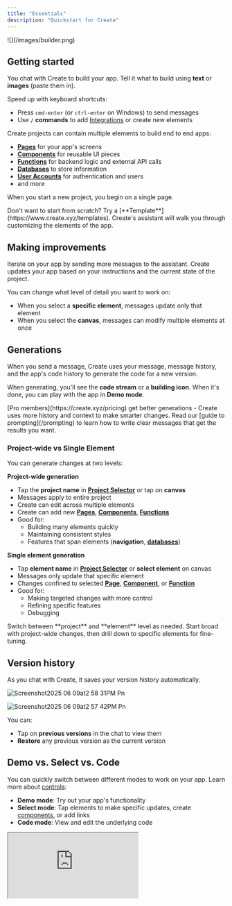 ```yaml
---
title: "Essentials"
description: "Quickstart for Create"
---
```


<Frame caption="Create builder interface showing the main canvas, chat, and key controls">
  ![](/images/builder.png)
</Frame>

## Getting started

You chat with Create to build your app. Tell it what to build using **text** or **images** (paste them in).

Speed up with keyboard shortcuts:

- Press `cmd-enter` (or `ctrl-enter` on Windows) to send messages
- Use `/` **commands** to add [Integrations](/builder/integrations) or create new elements

Create projects can contain multiple elements to build end to end apps:

- [**Pages**](/builder/pages) for your app's screens
- [**Components**](/builder/components) for reusable UI pieces
- [**Functions**](/builder/functions) for backend logic and external API calls
- [**Databases**](/builder/databases) to store information
- [**User Accounts**](/builder/user-accounts) for authentication and users
- and more

When you start a new project, you begin on a single page.

<Tip>
  Don't want to start from scratch? Try a [**Template**](https://www.create.xyz/templates). Create's assistant will walk you through customizing the elements of the app.
</Tip>

## Making improvements

Iterate on your app by sending more messages to the assistant. Create updates your app based on your instructions and the current state of the project.

You can change what level of detail you want to work on:

- When you select a **specific element**, messages update only that element
- When you select the **canvas**, messages can modify multiple elements at once

## Generations

When you send a message, Create uses your message, message history, and the app's code history to generate the code for a new version.

When generating, you'll see the **code stream** or a **building icon**. When it's done, you can play with the app in **Demo mode**.

<Tip>
  [Pro members](https://create.xyz/pricing) get better generations - Create uses more history and context to make smarter changes.
</Tip>

<Tip>
  Read our [guide to prompting](/prompting) to learn how to write clear messages that get the results you want.
</Tip>

### Project-wide vs Single Element

You can generate changes at two levels:

**Project-wide generation**

- Tap the **project name** in [**Project Selector**](/builder/controls#project-selector) or tap on **canvas**
- Messages apply to entire project
- Create can edit across multiple elements
- Create can add new [**Pages**](/builder/pages), [**Components**](/builder/components), [**Functions**](/builder/functions)
- Good for:
  - Building many elements quickly
  - Maintaining consistent styles
  - Features that span elements (**navigation**, [**databases**](/builder/databases))

**Single element generation**

- Tap **element name** in [**Project Selector**](/builder/controls#project-selector) or **select element** on canvas
- Messages only update that specific element
- Changes confined to selected [**Page**](/builder/pages), [**Component**](/builder/components), or [**Function**](/builder/functions)
- Good for:
  - Making targeted changes with more control
  - Refining specific features
  - Debugging

<Tip>
  Switch between **project** and **element** level as needed. Start broad with project-wide changes, then drill down to specific elements for fine-tuning.
</Tip>

## Version history

As you chat with Create, it saves your version history automatically.

![Screenshot2025 06 09at2 58 31PM Pn](/images/Screenshot2025-06-09at2.58.31PM.png)

![Screenshot2025 06 09at2 57 42PM Pn](/images/Screenshot2025-06-09at2.57.42PM.png)

You can:

- Tap on **previous versions** in the chat to view them
- **Restore** any previous version as the current version

## Demo vs. Select vs. Code

You can quickly switch between different modes to work on your app. Learn more about [controls](/builder/controls):

- **Demo mode**: Try out your app's functionality
- **Select mode**: Tap elements to make specific updates, create [components](/builder/components), or add links
- **Code mode**: View and edit the underlying code

<iframe src="https://www.loom.com/embed/b82af98a53c045258b7ff9cac76c0345?sid=9687e630-e813-46bf-be87-842dd46dfe4a" />

## Creating new Elements

Add new elements to your project through:

- Tapping the [**Logo Menu**](/builder/controls#logo-menu) in the top left. From here make new [Pages](/builder/pages), [Components](/builder/components), [Functions](/builder/functions).
- `/` **commands** in the chat. See our guide on [integrations](/builder/integrations)

## Canvas vs. Focused View

Toggle between two workspace views using the collapse icon:

- **Canvas**: See multiple elements at once laid out on an infinite canvas
- **Focused**: See a single element at a time. Focused mode can help to test updates that impact scroll.

## Go Live

When you're ready to launch your app, tap the **Publish** button in the top right. Learn more about [Publishing](/publish-and-share/publish).